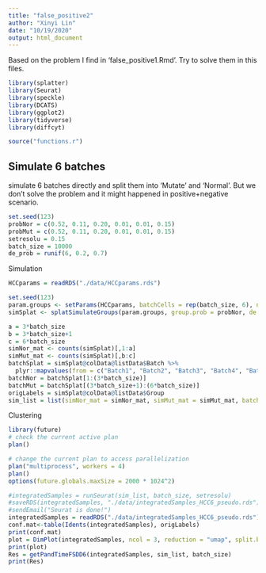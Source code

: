 ```yaml
---
title: "false_positive2"
author: "Xinyi Lin"
date: "10/19/2020"
output: html_document
---
```


Based on the problem I find in 'false_positive1.Rmd'. Try to solve them in this files.

```r
library(splatter)
library(Seurat)
library(speckle)
library(DCATS)
library(ggplot2)
library(tidyverse)
library(diffcyt)
```

```r
source("functions.r")
```

## Simulate 6 batches

simulate 6 batches directly and split them into 'Mutate' and 'Normal'. But we don't solve the problem and it might happened in positive+negative scenario.

```r
set.seed(123)
probNor = c(0.52, 0.11, 0.20, 0.01, 0.01, 0.15)
probMut = c(0.52, 0.11, 0.20, 0.01, 0.01, 0.15)
setresolu = 0.15
batch_size = 10000
de_prob = runif(6, 0.2, 0.7)
```

Simulation

```r
HCCparams = readRDS("./data/HCCparams.rds")

set.seed(123)
param.groups <- setParams(HCCparams, batchCells = rep(batch_size, 6), nGenes = 1000)
simSplat <- splatSimulateGroups(param.groups, group.prob = probNor, de.prob = de_prob, verbose = FALSE)

a = 3*batch_size
b = 3*batch_size+1
c = 6*batch_size
simNor_mat <- counts(simSplat)[,1:a]
simMut_mat <- counts(simSplat)[,b:c]
batchSplat = simSplat@colData@listData$Batch %>% 
  plyr::mapvalues(from = c("Batch1", "Batch2", "Batch3", "Batch4", "Batch5", "Batch6"), to = c("Nor1", "Nor2", "Nor3", "Mut1", "Mut2", "Mut3"))
batchNor = batchSplat[1:(3*batch_size)]
batchMut = batchSplat[(3*batch_size+1):(6*batch_size)]
origLabels = simSplat@colData@listData$Group
sim_list = list(simNor_mat = simNor_mat, simMut_mat = simMut_mat, batchNor = batchNor, batchMut = batchMut, origLabels = origLabels)
```

Clustering

```r
library(future)
# check the current active plan
plan()
```

```r
# change the current plan to access parallelization
plan("multiprocess", workers = 4)
plan()
options(future.globals.maxSize = 2000 * 1024^2)
```

```r
#integratedSamples = runSeurat(sim_list, batch_size, setresolu)
#saveRDS(integratedSamples, "./data/integratedSamples_HCC6_pseudo.rds")
#sendEmail("Seurat is done!")
integratedSamples = readRDS("./data/integratedSamples_HCC6_pseudo.rds")
conf.mat<-table(Idents(integratedSamples), origLabels)
print(conf.mat)
plot = DimPlot(integratedSamples, ncol = 3, reduction = "umap", split.by = "batch") + ggtitle("Cluster Results of Different Clusters in Different Samples")
print(plot)
Res = getPandTimeFSDD6(integratedSamples, sim_list, batch_size)
print(Res)
```

